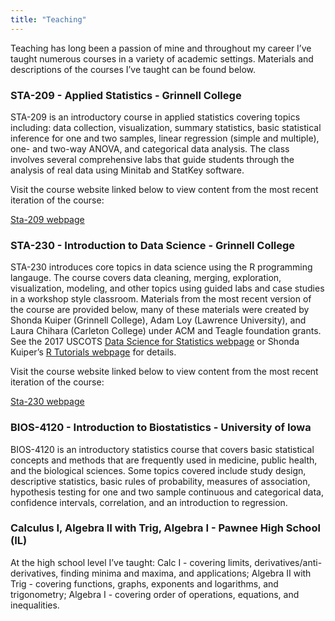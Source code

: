 ```yaml
---
title: "Teaching"
---
```


Teaching has long been a passion of mine and throughout my career I've taught numerous courses in a variety of academic settings.  Materials and descriptions of the courses I've taught can be found below.

### STA-209 - Applied Statistics - Grinnell College

STA-209 is an introductory course in applied statistics covering topics including: data collection, visualization, summary statistics, basic statistical inference for one and two samples, linear regression (simple and multiple), one- and two-way ANOVA, and categorical data analysis.  The class involves several comprehensive labs that guide students through the analysis of real data using Minitab and StatKey software. 

Visit the course website linked below to view content from the most recent iteration of the course:

[Sta-209 webpage](sta209.html)

### STA-230 - Introduction to Data Science - Grinnell College

STA-230 introduces core topics in data science using the R programming langauge. The course covers data cleaning, merging, exploration, visualization, modeling, and other topics using guided labs and case studies in a workshop style classroom.  Materials from the most recent version of the course are provided below, many of these materials were created by Shonda Kuiper (Grinnell College), Adam Loy (Lawrence University), and Laura Chihara (Carleton College) under ACM and Teagle foundation grants.  See the 2017 USCOTS [Data Science for Statistics webpage](https://ds4stats.github.io/uscots2017/) or Shonda Kuiper's [R Tutorials webpage](http://web.grinnell.edu/individuals/kuipers/stat2labs/RTutorials.html) for details.

Visit the course website linked below to view content from the most recent iteration of the course:

[Sta-230 webpage](sta230.html)

### BIOS-4120 - Introduction to Biostatistics - University of Iowa

BIOS-4120 is an introductory statistics course that covers basic statistical concepts and methods that are frequently used in medicine, public health, and the biological sciences.  Some topics covered include study design, descriptive statistics, basic rules of probability, measures of association, hypothesis testing for one and two sample continuous and categorical data, confidence intervals, correlation, and an introduction to regression.

### Calculus I, Algebra II with Trig, Algebra I - Pawnee High School (IL)

At the high school level I've taught: Calc I - covering limits, derivatives/anti-derivatives, finding minima and maxima, and applications; Algebra II with Trig - covering functions, graphs, exponents and logarithms, and trigonometry; Algebra I - covering order of operations, equations, and inequalities. 